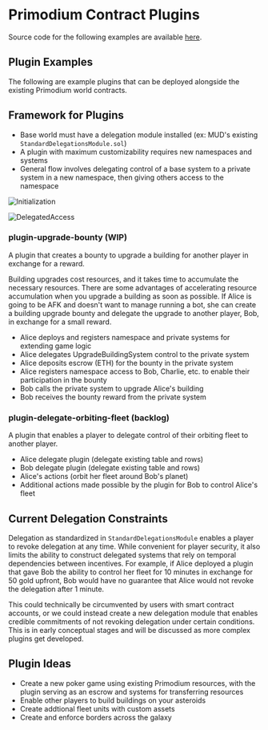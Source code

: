 # Primodium Contract Plugins

Source code for the following examples are available [here](https://github.com/primodiumxyz/developers/tree/main/examples/).

## Plugin Examples

The following are example plugins that can be deployed alongside the existing Primodium world contracts.


## Framework for Plugins

- Base world must have a delegation module installed (ex: MUD's existing `StandardDelegationsModule.sol`)
- A plugin with maximum customizability requires new namespaces and systems
- General flow involves delegating control of a base system to a private system in a new namespace, then giving others access to the namespace

![Initialization](../public/Initialization.png)

![DelegatedAccess](../public/DelegatedAccess.png)

### plugin-upgrade-bounty (WIP)

A plugin that creates a bounty to upgrade a building for another player in exchange for a reward.

Building upgrades cost resources, and it takes time to accumulate the necessary resources. 
There are some advantages of accelerating resource accumulation when you upgrade a building as soon as possible.
If Alice is going to be AFK and doesn't want to manage running a bot, she can create a building
upgrade bounty and delegate the upgrade to another player, Bob, in exchange for a small reward.

- Alice deploys and registers namespace and private systems for extending game logic
- Alice delegates UpgradeBuildingSystem control to the private system
- Alice deposits escrow (ETH) for the bounty in the private system
- Alice registers namespace access to Bob, Charlie, etc. to enable their participation in the bounty
- Bob calls the private system to upgrade Alice's building
- Bob receives the bounty reward from the private system

### plugin-delegate-orbiting-fleet (backlog)

A plugin that enables a player to delegate control of their orbiting fleet to another player.

- Alice delegate plugin (delegate existing table and rows)
- Bob delegate plugin  (delegate existing table and rows)
- Alice's actions (orbit her fleet around Bob's planet)
- Additional actions made possible by the plugin for Bob to control Alice's fleet

## Current Delegation Constraints

Delegation as standardized in `StandardDelegationsModule` enables a player to revoke delegation at any time.
While convenient for player security, it also limits the ability to construct delegated systems that rely on
temporal dependencies between incentives. For example, if Alice deployed a plugin that gave Bob the ability
to control her fleet for 10 minutes in exchange for 50 gold upfront, Bob would have no guarantee that Alice
would not revoke the delegation after 1 minute.

This could technically be circumvented by users with smart contract accounts, or we could instead create a 
new delegation module that enables credible commitments of not revoking delegation under certain conditions.
This is in early conceptual stages and will be discussed as more complex plugins get developed.

## Plugin Ideas

- Create a new poker game using existing Primodium resources, with the plugin serving as an escrow and systems for transferring resources
- Enable other players to build buildings on your asteroids
- Create addtional fleet units with custom assets
- Create and enforce borders across the galaxy